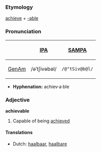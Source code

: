 ===Etymology===
[[achieve]] + [[-able]]

===Pronunciation===
{| border=1 cellpadding=5
! !! [[w:International Phonetic Alphabet|IPA]] !! [[w:SAMPA|SAMPA]]
|-
! [[GenAm]]
| /əˈtʃivəbəl/ || <tt>/@"tSiv@b@l/</tt>
|}

*'''Hyphenation:''' achiev·a·ble

===Adjective===
'''achievable'''
#Capable of being [[achieved]] 

====Translations====
*Dutch: [[haalbaar]], [[haalbare]]